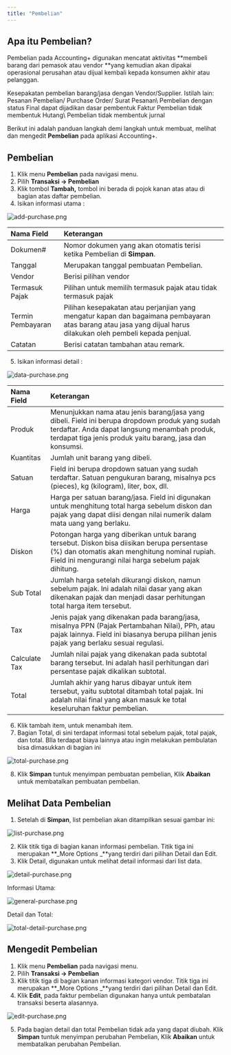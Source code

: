 ```yaml
---
title: "Pembelian"
---
```



## Apa itu Pembelian?

Pembelian pada Accounting\+ digunakan mencatat aktivitas \*\*membeli barang dari pemasok atau vendor \*\*yang kemudian akan dipakai operasional perusahan atau dijual kembali kepada konsumen akhir atau pelanggan.

<Info>
  Kesepakatan pembelian barang/jasa dengan Vendor/Supplier.
</Info>

<Tip>
  Istilah lain: Pesanan Pembelian/ Purchase Order/ Surat Pesanan\
  Pembelian dengan status Final dapat dijadikan dasar pembentuk Faktur
</Tip>

<Warning>
  Pembelian tidak membentuk Hutang\
  Pembelian tidak membentuk jurnal
</Warning>

Berikut ini adalah panduan langkah demi langkah untuk membuat, melihat dan mengedit **Pembelian** pada aplikasi Accounting\+.

## Pembelian

1. Klik menu **Pembelian** pada navigasi menu.
2. Pilih **Transaksi → Pembelian**
3. Klik tombol **Tambah,** tombol ini berada di pojok kanan atas atau di bagian atas daftar pembelian.
4. Isikan informasi utama :

![add-purchase.png](/images/add-purchase.png)

| Nama Field        | Keterangan                                                                                                                                                      |
| :---------------- | :-------------------------------------------------------------------------------------------------------------------------------------------------------------- |
| Dokumen#          | Nomor dokumen yang akan otomatis terisi ketika Pembelian di **Simpan**.                                                                                         |
| Tanggal           | Merupakan tanggal pembuatan Pembelian.                                                                                                                          |
| Vendor            | Berisi pilihan vendor                                                                                                                                           |
| Termasuk Pajak    | Pilihan untuk memilih termasuk pajak atau tidak termasuk pajak                                                                                                  |
| Termin Pembayaran | Pilihan kesepakatan atau perjanjian yang mengatur kapan dan bagaimana pembayaran atas barang atau jasa yang dijual harus dilakukan oleh pembeli kepada penjual. |
| Catatan           | Berisi catatan tambahan atau remark.                                                                                                                            |

5. Isikan informasi detail :

![data-purchase.png](/images/data-purchase.png)

| Nama Field    | Keterangan                                                                                                                                                                                                   |
| :------------ | :----------------------------------------------------------------------------------------------------------------------------------------------------------------------------------------------------------- |
| Produk        | Menunjukkan nama atau jenis barang/jasa yang dibeli. Field ini berupa dropdown produk yang sudah terdaftar. Anda dapat langsung menambah produk, terdapat tiga jenis produk yaitu barang, jasa dan konsumsi. |
| Kuantitas     | Jumlah unit barang yang dibeli.                                                                                                                                                                              |
| Satuan        | Field ini berupa dropdown satuan yang sudah terdaftar. Satuan pengukuran barang, misalnya pcs (pieces), kg (kilogram), liter, box, dll.                                                                      |
| Harga         | Harga per satuan barang/jasa. Field ini digunakan untuk menghitung total harga sebelum diskon dan pajak yang dapat diisi dengan nilai numerik dalam mata uang yang berlaku.                                  |
| Diskon        | Potongan harga yang diberikan untuk barang tersebut. Diskon bisa diisikan berupa persentase (%) dan otomatis akan menghitung nominal rupiah. Field ini mengurangi nilai harga sebelum pajak dihitung.        |
| Sub Total     | Jumlah harga setelah dikurangi diskon, namun sebelum pajak. Ini adalah nilai dasar yang akan dikenakan pajak dan menjadi dasar perhitungan total harga item tersebut.                                        |
| Tax           | Jenis pajak yang dikenakan pada barang/jasa, misalnya PPN (Pajak Pertambahan Nilai), PPh, atau pajak lainnya. Field ini biasanya berupa pilihan jenis pajak yang berlaku sesuai regulasi.                    |
| Calculate Tax | Jumlah nilai pajak yang dikenakan pada subtotal barang tersebut. Ini adalah hasil perhitungan dari persentase pajak dikalikan subtotal.                                                                      |
| Total         | Jumlah akhir yang harus dibayar untuk item tersebut, yaitu subtotal ditambah total pajak. Ini adalah nilai final yang akan masuk ke total keseluruhan faktur pembelian.                                      |

6. Klik tambah item, untuk menambah item.
7. Bagian Total, di sini terdapat informasi total sebelum pajak, total pajak, dan total. BIla terdapat biaya lainnya atau ingin melakukan pembulatan bisa dimasukkan di bagian ini

![total-purchase.png](/images/total-purchase.png)

8. Klik **Simpan** tuntuk menyimpan pembuatan pembelian, Klik **Abaikan** untuk membatalkan pembuatan  pembelian.

## Melihat Data Pembelian

1. Setelah di **Simpan**, list pembelian akan ditampilkan sesuai gambar ini:

![list-purchase.png](/images/list-purchase.png)

2. Klik titik tiga di bagian kanan informasi pembelian. Titik tiga ini merupakan **\_More Options \_**yang terdiri dari pilihan Detail dan Edit.
3. Klik Detail, digunakan untuk melihat detail informasi dari list data.

![detail-purchase.png](/images/detail-purchase.png)

Informasi Utama:

![general-purchase.png](/images/general-purchase.png)

Detail dan Total:

![total-detail-purchase.png](/images/total-detail-purchase.png)

<feature />

## Mengedit Pembelian

1. Klik menu **Pembelian** pada navigasi menu.
2. Pilih **Transaksi → Pembelian**
3. Klik titik tiga di bagian kanan informasi kategori vendor. Titik tiga ini merupakan **\_More Options \_**yang terdiri dari pilihan Detail dan Edit.
4. Klik **Edit**, pada faktur pembelian digunakan hanya untuk pembatalan transaksi beserta alasannya.

![edit-purchase.png](/images/edit-purchase.png)

5. Pada bagian detail dan total Pembelian tidak ada yang dapat diubah. Klik **Simpan** tuntuk menyimpan perubahan Pembelian, Klik **Abaikan** untuk membatalkan perubahan Pembelian.

